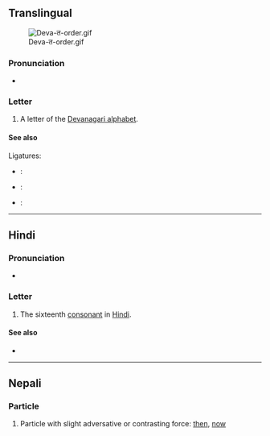 {{also|तू|तॄ|ते}}
{{character info/new|0x924}}
==Translingual==
[[File:Deva-त-order.gif|thumb]]

===Pronunciation===
* {{IPA|/t̪ə/|lang=mul}}

===Letter===
{{mul-Deva|ta}}

# A letter of the [[Devanagari alphabet]].

====See also====
Ligatures:
* {{l|mul|sc=Deva|क्त|tr=kta}}: {{compound|lang=mul|क|त|sc=Deva|nocat=1}}
* {{l|mul|sc=Deva|त्त|tr=tta}}: {{compound|lang=mul|त|त|sc=Deva|nocat=1}}
* {{l|mul|sc=Deva|स्त्र|tr=stra}}: {{compound|lang=mul|स|त|र|sc=Deva|nocat=1}}

----

==Hindi==

===Pronunciation===
* {{IPA|[t̪ə]|lang=hi}}

===Letter===
{{head|hi|letter}}

# The sixteenth [[consonant]] in [[Hindi]].

====See also====
* {{list:Devanagari script letters/hi}}

----

==Nepali==

===Particle===
{{ne-pos|particle}}

# Particle with slight adversative or contrasting force: [[then]], [[now]]